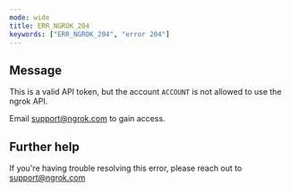 ```yaml
---
mode: wide
title: ERR_NGROK_204
keywords: ["ERR_NGROK_204", "error 204"]
---
```


## Message

This is a valid API token, but the account `ACCOUNT` is not allowed to use the ngrok API.

Email support@ngrok.com to gain access.

## Further help

If you're having trouble resolving this error, please reach out to [support@ngrok.com](mailto:support@ngrok.com?subject=Help%20with%20ERR_NGROK_204)
